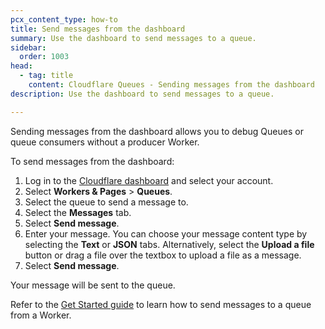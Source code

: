 ```yaml
---
pcx_content_type: how-to
title: Send messages from the dashboard
summary: Use the dashboard to send messages to a queue.
sidebar:
  order: 1003
head:
  - tag: title
    content: Cloudflare Queues - Sending messages from the dashboard
description: Use the dashboard to send messages to a queue.

---
```


Sending messages from the dashboard allows you to debug Queues or queue consumers without a producer Worker.

To send messages from the dashboard:

1. Log in to the [Cloudflare dashboard](https://dash.cloudflare.com) and select your account.
2. Select **Workers & Pages** > **Queues**.
3. Select the queue to send a message to.
4. Select the **Messages** tab.
5. Select **Send message**.
6. Enter your message. You can choose your message content type by selecting the **Text** or **JSON** tabs. Alternatively, select the **Upload a file** button or drag a file over the textbox to upload a file as a message.
7. Select **Send message**.

Your message will be sent to the queue.

Refer to the [Get Started guide](/queues/get-started/) to learn how to send messages to a queue from a Worker.
